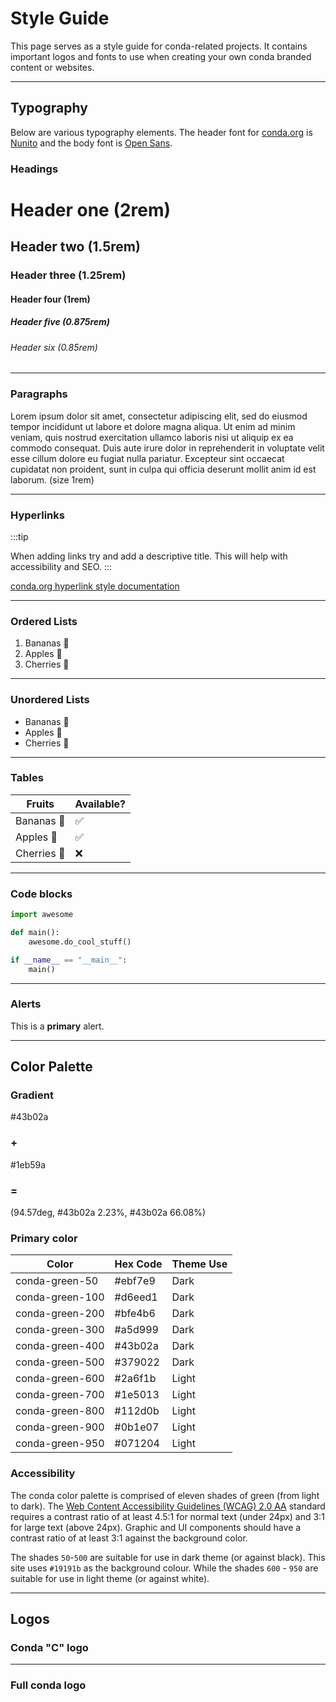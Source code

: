 
# Style Guide

This page serves as a style guide for conda-related projects.
It contains important logos and fonts to use when creating your own conda
branded content or websites.

---

## Typography

Below are various typography elements. The header font for [conda.org](https://conda.org) is
[Nunito](https://fonts.google.com/specimen/Nunito) and the body font is
[Open Sans](https://fonts.google.com/specimen/Open+Sans).

### Headings

<h1>Header one (2rem)</h1>

<h2>Header two (1.5rem)</h2>

<h3>Header three (1.25rem)</h3>

<h4>Header four (1rem)</h4>

<h5>Header five (0.875rem)</h5>

<h6>Header six (0.85rem)</h6>

---

### Paragraphs

Lorem ipsum dolor sit amet, consectetur adipiscing elit, sed do eiusmod tempor incididunt ut labore et dolore magna
aliqua. Ut enim ad minim veniam, quis nostrud exercitation ullamco laboris nisi ut aliquip ex ea commodo consequat.
Duis aute irure dolor in reprehenderit in voluptate velit esse cillum dolore eu fugiat nulla pariatur.
Excepteur sint occaecat cupidatat non proident, sunt in culpa qui officia deserunt mollit anim id est laborum.
(size 1rem)

---

### Hyperlinks

:::tip

When adding links try and add a descriptive title.
This will help with accessibility and SEO.
:::

<a href="#">conda.org hyperlink style documentation</a>

---

### Ordered Lists

1. Bananas 🍌
2. Apples 🍏
3. Cherries 🍒

---

### Unordered Lists

- Bananas 🍌
- Apples 🍏
- Cherries 🍒

---

### Tables

<table>
  <thead>
    <tr>
      <th>Fruits</th>
      <th>Available?</th>
    </tr>
  </thead>
  <tbody>
    <tr>
      <td>Bananas 🍌</td>
      <td>✅</td>
    </tr>
    <tr>
      <td>Apples 🍏</td>
      <td>✅</td>
    </tr>
    <tr>
      <td>Cherries 🍒</td>
      <td>❌</td>
    </tr>
  </tbody>
</table>

---

### Code blocks

```python
import awesome

def main():
    awesome.do_cool_stuff()

if __name__ == "__main__":
    main()
```

---

### Alerts

<div className="alert alert--primary" role="alert">
  This is a <strong>primary</strong> alert.
</div>

---

## Color Palette

### Gradient

<div className="color-palette-theme-container margin-bottom--lg">
  <div className="row margin-bottom--md">
    <div className="col">
      <div className="color-container">
        <div className="color" style={{ backgroundColor: "var(--conda-green-400)" }}></div>
        <div className="color-text">#43b02a</div>
      </div>
      <div className="color-container">
        <div className="color-text">
          <h3>+</h3>
        </div>
      </div>
      <div className="color-container">
        <div className="color" style={{ backgroundColor: "var(--conda-gradient-teal)" }}></div>
        <div className="color-text">#1eb59a</div>
      </div>
      <div className="color-container">
        <div className="color-text">
          <h3>=</h3>
        </div>
      </div>
      <div className="color-container">
        <div className="color" style={{ background: "var(--gradient-bar)" }}></div>
        <div className="color-text">(94.57deg, #43b02a 2.23%, #43b02a 66.08%)</div>
      </div>
    </div>
  </div>
</div>

### Primary color

<table class="color-table">
  <thead>
      <tr>
          <th>Color</th>
          <th>Hex Code</th>
          <th>Theme Use</th>
      </tr>
  </thead>
  <tbody>
      <tr><td class="color-conda-green-50">conda-green-50</td><td>#ebf7e9</td><td>Dark</td></tr>
      <tr><td class="color-conda-green-100">conda-green-100</td><td>#d6eed1</td><td>Dark</td></tr>
      <tr><td class="color-conda-green-200">conda-green-200</td><td>#bfe4b6</td><td>Dark</td></tr>
      <tr><td class="color-conda-green-300">conda-green-300</td><td>#a5d999</td><td>Dark</td></tr>
      <tr><td class="color-conda-green-400">conda-green-400</td><td>#43b02a</td><td>Dark</td></tr>
      <tr><td class="color-conda-green-500">conda-green-500</td><td>#379022</td><td>Dark</td></tr>
      <tr><td class="color-conda-green-600">conda-green-600</td><td>#2a6f1b</td><td>Light</td></tr>
      <tr><td class="color-conda-green-700">conda-green-700</td><td>#1e5013</td><td>Light</td></tr>
      <tr><td class="color-conda-green-800">conda-green-800</td><td>#112d0b</td><td>Light</td></tr>
      <tr><td class="color-conda-green-900">conda-green-900</td><td>#0b1e07</td><td>Light</td></tr>
      <tr><td class="color-conda-green-950">conda-green-950</td><td>#071204</td><td>Light</td></tr>
  </tbody>
</table>

### Accessibility

The conda color palette is comprised of eleven shades of green (from light to dark).
The [Web Content Accessibility Guidelines (WCAG) 2.0 AA](https://www.w3.org/TR/WCAG20/) standard requires a contrast
ratio of at least 4.5:1 for normal text (under 24px) and 3:1 for large text (above 24px).
Graphic and UI components should have a contrast ratio of at least 3:1 against the background color.

The shades `50`-`500` are suitable for use in dark theme (or against black). This site uses `#19191b` as the background colour.
While the shades `600` - `950` are suitable for use in light theme (or against white).

---

## Logos

<div className="col">
  <div className="row margin-bottom--xl">
    <div className="col--4">
      <h3>Conda "C" logo</h3>
    </div>
    <div className="col--offset-1 col--4">
      <CondaCSVG width="50%" />
    </div>
  </div>
</div>

---

<div className="col">
  <div className="row margin-bottom--xl">
    <div className="col--4">
      <h3>Full conda logo</h3>
    </div>
    <div className="col--offset-1 col--3">
      <CondaLogoSVG width="100%" />
    </div>
  </div>
</div>
